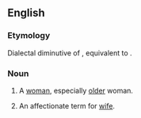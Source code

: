 ==English==

===Etymology===
Dialectal diminutive of {{term|wife||woman|lang=en}}, equivalent to {{suffix|wife|ie|lang=en}}.

===Noun===
{{en-noun}}

# {{context|Geordie|derogatory|lang=en}} A [[woman]], especially [[old]]er woman.
# {{context|US|informal|lang=en}} An affectionate term for [[wife]].